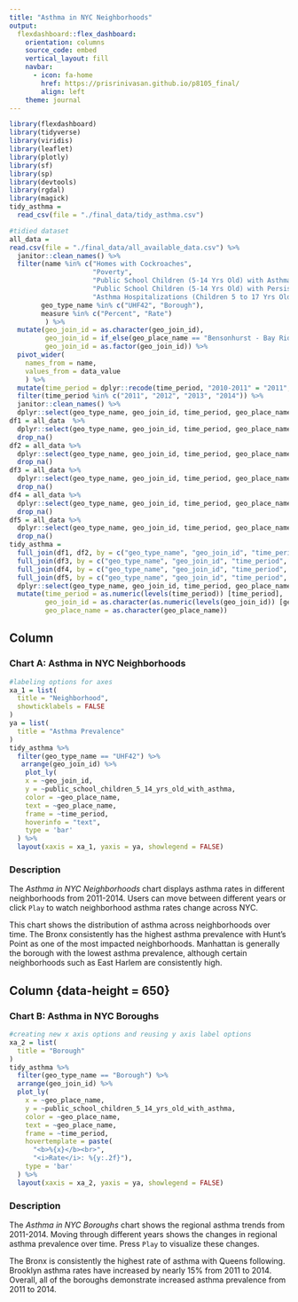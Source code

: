 ```yaml
---
title: "Asthma in NYC Neighborhoods"
output: 
  flexdashboard::flex_dashboard:
    orientation: columns
    source_code: embed
    vertical_layout: fill
    navbar:
      - icon: fa-home
        href: https://prisrinivasan.github.io/p8105_final/
        align: left
    theme: journal
---
```


```r
library(flexdashboard)
library(tidyverse)
library(viridis)
library(leaflet)
library(plotly)
library(sf)
library(sp)
library(devtools)
library(rgdal)
library(magick)
tidy_asthma = 
  read_csv(file = "./final_data/tidy_asthma.csv")
```

```r
#tidied dataset
all_data = 
read.csv(file = "./final_data/all_available_data.csv") %>% 
  janitor::clean_names() %>% 
  filter(name %in% c("Homes with Cockroaches", 
                     "Poverty", 
                     "Public School Children (5-14 Yrs Old) with Asthma", 
                     "Public School Children (5-14 Yrs Old) with Persistent Asthma", 
                     "Asthma Hospitalizations (Children 5 to 17 Yrs Old)"),
        geo_type_name %in% c("UHF42", "Borough"), 
        measure %in% c("Percent", "Rate")
         ) %>% 
  mutate(geo_join_id = as.character(geo_join_id),
         geo_join_id = if_else(geo_place_name == "Bensonhurst - Bay Ridge", "209", geo_join_id),
         geo_join_id = as.factor(geo_join_id)) %>% 
  pivot_wider(
    names_from = name, 
    values_from = data_value
    ) %>%
  mutate(time_period = dplyr::recode(time_period, "2010-2011" = "2011", "2011-2012" = "2012", "2012-2013" = "2013", "2013-2014" = "2014", "2010-14" = "2011")) %>%
  filter(time_period %in% c("2011", "2012", "2013", "2014")) %>% 
  janitor::clean_names() %>% 
  dplyr::select(geo_type_name, geo_join_id, time_period, geo_place_name, measure, indicator_id, homes_with_cockroaches, poverty, public_school_children_5_14_yrs_old_with_asthma, public_school_children_5_14_yrs_old_with_persistent_asthma, asthma_hospitalizations_children_5_to_17_yrs_old)
df1 = all_data  %>% 
  dplyr::select(geo_type_name, geo_join_id, time_period, geo_place_name, measure, indicator_id, homes_with_cockroaches) %>% 
  drop_na()
df2 = all_data %>% 
  dplyr::select(geo_type_name, geo_join_id, time_period, geo_place_name, measure, indicator_id, poverty) %>% 
  drop_na()
df3 = all_data %>% 
  dplyr::select(geo_type_name, geo_join_id, time_period, geo_place_name, measure, indicator_id, public_school_children_5_14_yrs_old_with_asthma) %>% 
  drop_na()
df4 = all_data %>% 
  dplyr::select(geo_type_name, geo_join_id, time_period, geo_place_name, measure, indicator_id, public_school_children_5_14_yrs_old_with_persistent_asthma) %>% 
  drop_na()
df5 = all_data %>% 
  dplyr::select(geo_type_name, geo_join_id, time_period, geo_place_name, measure, indicator_id, asthma_hospitalizations_children_5_to_17_yrs_old) %>% 
  drop_na()
tidy_asthma = 
  full_join(df1, df2, by = c("geo_type_name", "geo_join_id", "time_period", "geo_place_name")) %>% 
  full_join(df3, by = c("geo_type_name", "geo_join_id", "time_period", "geo_place_name")) %>% 
  full_join(df4, by = c("geo_type_name", "geo_join_id", "time_period", "geo_place_name")) %>% 
  full_join(df5, by = c("geo_type_name", "geo_join_id", "time_period", "geo_place_name")) %>% 
  dplyr::select(geo_type_name, geo_join_id, time_period, geo_place_name, homes_with_cockroaches, poverty, public_school_children_5_14_yrs_old_with_asthma, public_school_children_5_14_yrs_old_with_persistent_asthma, asthma_hospitalizations_children_5_to_17_yrs_old) %>% 
  mutate(time_period = as.numeric(levels(time_period)) [time_period],
         geo_join_id = as.character(as.numeric(levels(geo_join_id)) [geo_join_id]),
         geo_place_name = as.character(geo_place_name)) 
```


Column {data-width=650}
-----------------------------------------------------------------------

### Chart A: Asthma in NYC Neighborhoods

```r
#labeling options for axes
xa_1 = list(
  title = "Neighborhood",
  showticklabels = FALSE
)
ya = list(
  title = "Asthma Prevalence"
)
tidy_asthma %>%
  filter(geo_type_name == "UHF42") %>%
   arrange(geo_join_id) %>%
    plot_ly(
    x = ~geo_join_id, 
    y = ~public_school_children_5_14_yrs_old_with_asthma, 
    color = ~geo_place_name,
    text = ~geo_place_name,
    frame = ~time_period,
    hoverinfo = "text",
    type = 'bar'
  ) %>% 
  layout(xaxis = xa_1, yaxis = ya, showlegend = FALSE)
```

### Description 

The _Asthma in NYC Neighborhoods_ chart displays asthma rates in different neighborhoods from 2011-2014. Users can move between different years or click `Play` to watch neighborhood asthma rates change across NYC.

This chart shows the distribution of asthma across neighborhoods over time. The Bronx consistently has the highest asthma prevalence with Hunt's Point as one of the most impacted neighborhoods. Manhattan is generally the borough with the lowest asthma prevalence, although certain neighborhoods such as East Harlem are consistently high. 


Column {data-height = 650}
--------------------------------------------------------------------

### Chart B: Asthma in NYC Boroughs

```r
#creating new x axis options and reusing y axis label options
xa_2 = list(
  title = "Borough"
)
tidy_asthma %>%
  filter(geo_type_name == "Borough") %>%
  arrange(geo_join_id) %>%
  plot_ly(
    x = ~geo_place_name, 
    y = ~public_school_children_5_14_yrs_old_with_asthma, 
    color = ~geo_place_name,
    text = ~geo_place_name,
    frame = ~time_period,
    hovertemplate = paste(
      "<b>%{x}</b><br>",
      "<i>Rate</i>: %{y:.2f}"),
    type = 'bar'
  ) %>% 
  layout(xaxis = xa_2, yaxis = ya, showlegend = FALSE)
```

### Description

The _Asthma in NYC Boroughs_ chart shows the regional asthma trends from 2011-2014. Moving through different years shows the changes in regional asthma prevalence over time. Press `Play` to visualize these changes.

The Bronx is consistently the highest rate of asthma with Queens following. Brooklyn asthma rates have increased by nearly 15% from 2011 to 2014. Overall, all of the boroughs demonstrate increased asthma prevalence from 2011 to 2014.